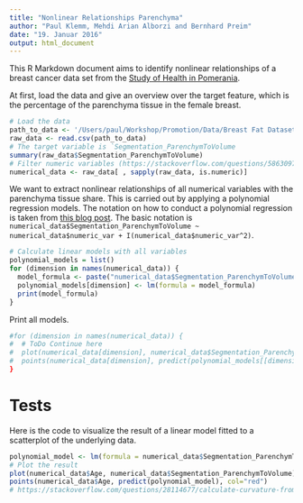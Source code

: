 ```yaml
---
title: "Nonlinear Relationships Parenchyma"
author: "Paul Klemm, Mehdi Arian Alborzi and Bernhard Preim"
date: "19. Januar 2016"
output: html_document
---
```


This R Markdown document aims to identify nonlinear relationships of a breast cancer data set from the [Study of Health in Pomerania](https://www.medizin.uni-greifswald.de/cm/fv/ship.html).

At first, load the data and give an overview over the target feature, which is the percentage of the parenchyma tissue in the female breast.

```r
# Load the data
path_to_data <- '/Users/paul/Workshop/Promotion/Data/Breast Fat Dataset/breast_fat_imageonly_labels.csv'
raw_data <- read.csv(path_to_data)
# The target variable is `Segmentation_ParenchymToVolume
summary(raw_data$Segmentation_ParenchymToVolume)
# Filter numeric variables (https://stackoverflow.com/questions/5863097/selecting-only-numeric-columns-from-a-data-frame)
numerical_data <- raw_data[ , sapply(raw_data, is.numeric)]
```

We want to extract nonlinear relationships of all numerical variables with the parenchyma tissue share. This is carried out by applying a polynomial regression models. The notation on how to conduct a polynomial regression is taken from [this blog post](http://www.r-bloggers.com/polynomial-regression-techniques/). The basic notation is `numerical_data$Segmentation_ParenchymToVolume ~ numerical_data$numeric_var + I(numerical_data$numeric_var^2)`.

```r
# Calculate linear models with all variables
polynomial_models = list()
for (dimension in names(numerical_data)) {
  model_formula <- paste("numerical_data$Segmentation_ParenchymToVolume ~ numerical_data$", dimension, "+ I(numerical_data$", dimension, "^2)", sep="")
  polynomial_models[dimension] <- lm(formula = model_formula)
  print(model_formula)
}
```

Print all models.

```r
#for (dimension in names(numerical_data)) {
#  # ToDo Continue here
#  plot(numerical_data[dimension], numerical_data$Segmentation_ParenchymToVolume)
#  points(numerical_data[dimension], predict(polynomial_models[[dimension]]), col="red")
}
```

# Tests

Here is the code to visualize the result of a linear model fitted to a scatterplot of the underlying data.

```r
polynomial_model <- lm(formula = numerical_data$Segmentation_ParenchymToVolume ~ numerical_data$Age + I(numerical_data$Age^2))
# Plot the result
plot(numerical_data$Age, numerical_data$Segmentation_ParenchymToVolume)
points(numerical_data$Age, predict(polynomial_model), col="red")
# https://stackoverflow.com/questions/28114677/calculate-curvature-from-smooth-spline-in-r
```
